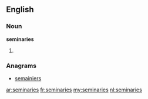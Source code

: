 ==English==

===Noun===
'''seminaries'''

# {{plural of|[[seminary]]}}

===Anagrams===
* [[semainiers#English|semainiers]]

[[ar:seminaries]]
[[fr:seminaries]]
[[my:seminaries]]
[[nl:seminaries]]